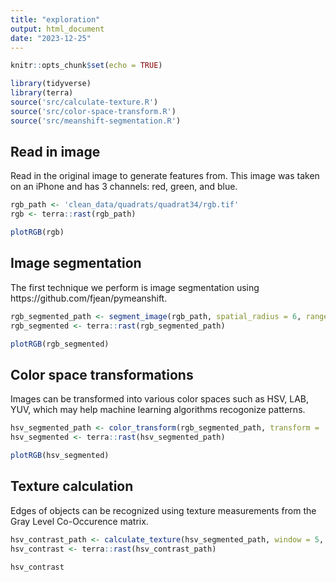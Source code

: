 ```yaml
---
title: "exploration"
output: html_document
date: "2023-12-25"
---
```


```r
knitr::opts_chunk$set(echo = TRUE)
```


```r
library(tidyverse)
library(terra)
source('src/calculate-texture.R')
source('src/color-space-transform.R')
source('src/meanshift-segmentation.R')
```


## Read in image

Read in the original image to generate features from. This image was taken on an iPhone and has 3 channels: red, green, and blue.

```r
rgb_path <- 'clean_data/quadrats/quadrat34/rgb.tif'
rgb <- terra::rast(rgb_path)

plotRGB(rgb)
```


## Image segmentation

The first technique we perform is image segmentation using https://github.com/fjean/pymeanshift. 

```r
rgb_segmented_path <- segment_image(rgb_path, spatial_radius = 6, range_radius = 4.5, min_density = 50)
rgb_segmented <- terra::rast(rgb_segmented_path)

plotRGB(rgb_segmented)
```
## Color space transformations

Images can be transformed into various color spaces such as HSV, LAB, YUV, which may help machine learning algorithms recogonize patterns.  

```r
hsv_segmented_path <- color_transform(rgb_segmented_path, transform = 'RGBtoHSV')
hsv_segmented <- terra::rast(hsv_segmented_path) 

plotRGB(hsv_segmented)
```




## Texture calculation

Edges of objects can be recognized using texture measurements from the Gray Level Co-Occurence matrix.

```r
hsv_contrast_path <- calculate_texture(hsv_segmented_path, window = 5, statistic = "contrast", layer = 1L, do_computation = TRUE)
hsv_contrast <- terra::rast(hsv_contrast_path)

hsv_contrast
```



